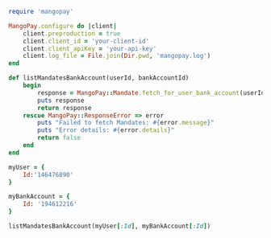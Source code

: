 ```ruby Ruby  
require 'mangopay'

MangoPay.configure do |client|
    client.preproduction = true
    client.client_id = 'your-client-id'
    client.client_apiKey = 'your-api-key'
    client.log_file = File.join(Dir.pwd, 'mangopay.log')
end

def listMandatesBankAccount(userId, bankAccountId)
    begin
        response = MangoPay::Mandate.fetch_for_user_bank_account(userId, bankAccountId)
        puts response
        return response
    rescue MangoPay::ResponseError => error
        puts "Failed to fetch Mandates: #{error.message}"
        puts "Error details: #{error.details}"
        return false
    end
end

myUser = {
    Id:'146476890'
}

myBankAccount = {
    Id: '194612216'
}

listMandatesBankAccount(myUser[:Id], myBankAccount[:Id])  
```